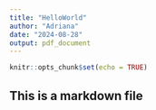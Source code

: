 ```yaml
---
title: "HelloWorld"
author: "Adriana"
date: "2024-08-28"
output: pdf_document
---
```


```r
knitr::opts_chunk$set(echo = TRUE)
```

## This is a markdown file
